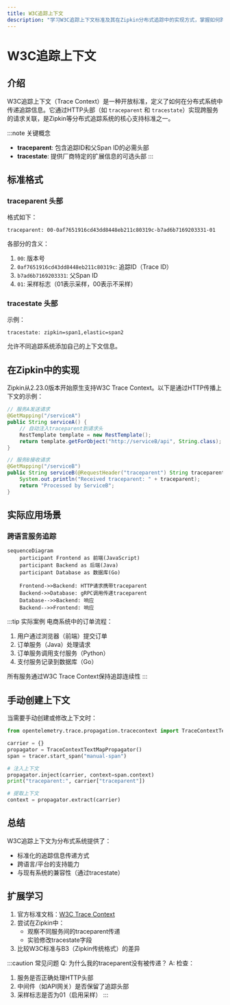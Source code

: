 ```yaml
---
title: W3C追踪上下文
description: "学习W3C追踪上下文标准及其在Zipkin分布式追踪中的实现方式，掌握如何跨服务传递追踪信息。"
---
```


# W3C追踪上下文

## 介绍

W3C追踪上下文（Trace Context）是一种开放标准，定义了如何在分布式系统中传递追踪信息。它通过HTTP头部（如 `traceparent` 和 `tracestate`）实现跨服务的请求关联，是Zipkin等分布式追踪系统的核心支持标准之一。

:::note 关键概念
- **traceparent**: 包含追踪ID和父Span ID的必需头部
- **tracestate**: 提供厂商特定的扩展信息的可选头部
:::

## 标准格式

### traceparent 头部
格式如下：
```
traceparent: 00-0af7651916cd43dd8448eb211c80319c-b7ad6b7169203331-01
```
各部分的含义：
1. `00`: 版本号
2. `0af7651916cd43dd8448eb211c80319c`: 追踪ID（Trace ID）
3. `b7ad6b7169203331`: 父Span ID
4. `01`: 采样标志（01表示采样，00表示不采样）

### tracestate 头部
示例：
```
tracestate: zipkin=span1,elastic=span2
```
允许不同追踪系统添加自己的上下文信息。

## 在Zipkin中的实现

Zipkin从2.23.0版本开始原生支持W3C Trace Context。以下是通过HTTP传播上下文的示例：

```java
// 服务A发送请求
@GetMapping("/serviceA")
public String serviceA() {
    // 自动注入traceparent到请求头
    RestTemplate template = new RestTemplate();
    return template.getForObject("http://serviceB/api", String.class);
}

// 服务B接收请求
@GetMapping("/serviceB")
public String serviceB(@RequestHeader("traceparent") String traceparent) {
    System.out.println("Received traceparent: " + traceparent);
    return "Processed by ServiceB";
}
```

## 实际应用场景

### 跨语言服务追踪
```mermaid
sequenceDiagram
    participant Frontend as 前端(JavaScript)
    participant Backend as 后端(Java)
    participant Database as 数据库(Go)

    Frontend->>Backend: HTTP请求携带traceparent
    Backend->>Database: gRPC调用传递traceparent
    Database-->>Backend: 响应
    Backend-->>Frontend: 响应
```

:::tip 实际案例
电商系统中的订单流程：
1. 用户通过浏览器（前端）提交订单
2. 订单服务（Java）处理请求
3. 订单服务调用支付服务（Python）
4. 支付服务记录到数据库（Go）

所有服务通过W3C Trace Context保持追踪连续性
:::

## 手动创建上下文

当需要手动创建或修改上下文时：

```python
from opentelemetry.trace.propagation.tracecontext import TraceContextTextMapPropagator

carrier = {}
propagator = TraceContextTextMapPropagator()
span = tracer.start_span("manual-span")

# 注入上下文
propagator.inject(carrier, context=span.context)
print("traceparent:", carrier["traceparent"])

# 提取上下文
context = propagator.extract(carrier)
```

## 总结

W3C追踪上下文为分布式系统提供了：
- 标准化的追踪信息传递方式
- 跨语言/平台的支持能力
- 与现有系统的兼容性（通过tracestate）

## 扩展学习

1. 官方标准文档：[W3C Trace Context](https://www.w3.org/TR/trace-context/)
2. 尝试在Zipkin中：
   - 观察不同服务间的traceparent传递
   - 实验修改tracestate字段
3. 比较W3C标准与B3（Zipkin传统格式）的差异

:::caution 常见问题
Q: 为什么我的traceparent没有被传递？
A: 检查：
1. 服务是否正确处理HTTP头部
2. 中间件（如API网关）是否保留了追踪头部
3. 采样标志是否为01（启用采样）
:::